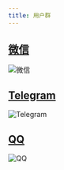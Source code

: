 ```yaml
---
title: 用户群
---
```


## [微信](https://work.weixin.qq.com/gm/dd4c37027d0b0f568341c802620d1451)
![微信](/static/4c37027d0b0f568341c802620d1451.png)


## [Telegram](https://t.me/Mojo_CN)
![Telegram](/static/Telegram.png)


## [QQ](https://qm.qq.com/q/nn0pFzgIRG)
![QQ](/static/qq.png)
